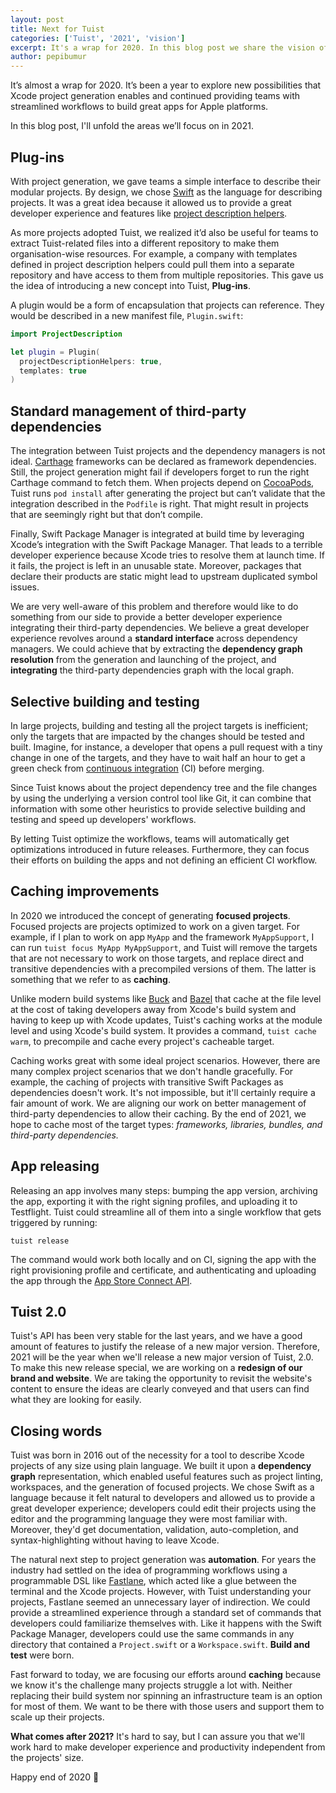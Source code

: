 ```yaml
---
layout: post
title: Next for Tuist
categories: ['Tuist', '2021', 'vision']
excerpt: It's a wrap for 2020. In this blog post we share the vision of Tuist for 2021. We'll bring support for plug-ins, improve and standardize the integration of third party dependencies, add support for selective building and testing, and much more.
author: pepibumur
---
```


It’s almost a wrap for 2020. It’s been a year to explore new possibilities that Xcode project generation enables and continued providing teams with streamlined workflows to build great apps for Apple platforms.

In this blog post, I'll unfold the areas we’ll focus on in 2021.

## Plug-ins

With project generation, we gave teams a simple interface to describe their modular projects. By design, we chose [Swift](https://developer.apple.com/swift/) as the language for describing projects. It was a great idea because it allowed us to provide a great developer experience and features like [project description helpers](/docs/usage/helpers/).

As more projects adopted Tuist, we realized it’d also be useful for teams to extract Tuist-related files into a different repository to make them organisation-wise resources. For example, a company with templates defined in project description helpers could pull them into a separate repository and have access to them from multiple repositories. This gave us the idea of introducing a new concept into Tuist, **Plug-ins**.

A plugin would be a form of encapsulation that projects can reference. They would be described in a new manifest file, `Plugin.swift`:

```swift
import ProjectDescription

let plugin = Plugin(
  projectDescriptionHelpers: true,
  templates: true
)
```

## Standard management of third-party dependencies

The integration between Tuist projects and the dependency managers is not ideal. [Carthage](https://github.com/carthage) frameworks can be declared as framework dependencies. Still, the project generation might fail if developers forget to run the right Carthage command to fetch them. When projects depend on [CocoaPods](https://cocoapods.org), Tuist runs `pod install` after generating the project but can’t validate that the integration described in the `Podfile` is right. That might result in projects that are seemingly right but that don’t compile.

Finally, Swift Package Manager is integrated at build time by leveraging Xcode’s integration with the Swift Package Manager. That leads to a terrible developer experience because Xcode tries to resolve them at launch time. If it fails, the project is left in an unusable state. Moreover, packages that declare their products are static might lead to upstream duplicated symbol issues.

We are very well-aware of this problem and therefore would like to do something from our side to provide a better developer experience integrating their third-party dependencies. We believe a great developer experience revolves around a **standard interface** across dependency managers. We could achieve that by extracting the **dependency graph resolution** from the generation and launching of the project, and **integrating** the third-party dependencies graph with the local graph.

## Selective building and testing

In large projects, building and testing all the project targets is inefficient; only the targets that are impacted by the changes should be tested and built. Imagine, for instance, a developer that opens a pull request with a tiny change in one of the targets, and they have to wait half an hour to get a green check from [continuous integration](https://en.wikipedia.org/wiki/Continuous_integration) (CI) before merging.

Since Tuist knows about the project dependency tree and the file changes by using the underlying a version control tool like Git, it can combine that information with some other heuristics to provide selective building and testing and speed up developers' workflows.

By letting Tuist optimize the workflows, teams will automatically get optimizations introduced in future releases. Furthermore, they can focus their efforts on building the apps and not defining an efficient CI workflow.

## Caching improvements

In 2020 we introduced the concept of generating **focused projects**. Focused projects are projects optimized to work on a given target. For example, if I plan to work on app `MyApp` and the framework `MyAppSupport`, I can run `tuist focus MyApp MyAppSupport`, and Tuist will remove the targets that are not necessary to work on those targets, and replace direct and transitive dependencies with a precompiled versions of them. The latter is something that we refer to as **caching**.

Unlike modern build systems like [Buck](https://buck.build) and [Bazel](https://bazel.build) that cache at the file level at the cost of taking developers away from Xcode's build system and having to keep up with Xcode updates, Tuist's caching works at the module level and using Xcode's build system. It provides a command, `tuist cache warm`, to precompile and cache every project's cacheable target.

Caching works great with some ideal project scenarios. However, there are many complex project scenarios that we don't handle gracefully. For example, the caching of projects with transitive Swift Packages as dependencies doesn't work. It's not impossible, but it'll certainly require a fair amount of work. We are aligning our work on better management of third-party dependencies to allow their caching. By the end of 2021, we hope to cache most of the target types: _frameworks, libraries, bundles, and third-party dependencies._

## App releasing

Releasing an app involves many steps: bumping the app version, archiving the app, exporting it with the right signing profiles, and uploading it to Testflight. Tuist could streamline all of them into a single workflow that gets triggered by running:

```
tuist release
```

The command would work both locally and on CI, signing the app with the right provisioning profile and certificate, and authenticating and uploading the app through the [App Store Connect API](https://developer.apple.com/app-store-connect/api/).

## Tuist 2.0

Tuist's API has been very stable for the last years, and we have a good amount of features to justify the release of a new major version. Therefore, 2021 will be the year when we'll release a new major version of Tuist, 2.0. To make this new release special, we are working on a **redesign of our brand and website**. We are taking the opportunity to revisit the website's content to ensure the ideas are clearly conveyed and that users can find what they are looking for easily.

## Closing words

Tuist was born in 2016 out of the necessity for a tool to describe Xcode projects of any size using plain language. We built it upon a **dependency graph** representation, which enabled useful features such as project linting, workspaces, and the generation of focused projects. We chose Swift as a language because it felt natural to developers and allowed us to provide a great developer experience; developers could edit their projects using the editor and the programming language they were most familiar with. Moreover, they'd get documentation, validation, auto-completion, and syntax-highlighting without having to leave Xcode.

The natural next step to project generation was **automation**. For years the industry had settled on the idea of programming workflows using a programmable DSL like [Fastlane](https://github.com/fastlane), which acted like a glue between the terminal and the Xcode projects. However, with Tuist understanding your projects, Fastlane seemed an unnecessary layer of indirection. We could provide a streamlined experience through a standard set of commands that developers could familiarize themselves with. Like it happens with the Swift Package Manager, developers could use the same commands in any directory that contained a `Project.swift` or a `Workspace.swift`. **Build and test** were born.

Fast forward to today, we are focusing our efforts around **caching** because we know it's the challenge many projects struggle a lot with. Neither replacing their build system nor spinning an infrastructure team is an option for most of them. We want to be there with those users and support them to scale up their projects.

**What comes after 2021?** It's hard to say, but I can assure you that we'll work hard to make developer experience and productivity independent from the projects' size.

Happy end of 2020 🤗
